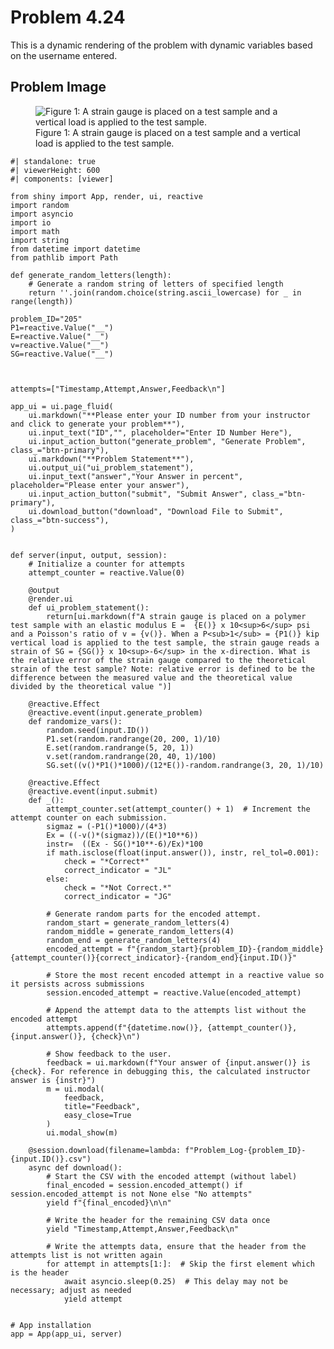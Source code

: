 # Problem 4.24 {.unnumbered}

This is a dynamic rendering of the problem with dynamic variables based on the username entered. 


## Problem Image

![Figure 1: A strain gauge is placed on a test sample and a vertical load is applied to the test sample. ](images/205.png){fig-alt="A strain gauge is placed on a test sample and a vertical load is applied to the test sample. The sides of the length in the x direction of the sample is 4 in, in the y direction it is 3 in, and it is 1 in in the z direction."}

```shinylive-python
#| standalone: true
#| viewerHeight: 600
#| components: [viewer]

from shiny import App, render, ui, reactive
import random
import asyncio
import io
import math
import string
from datetime import datetime
from pathlib import Path

def generate_random_letters(length):
    # Generate a random string of letters of specified length
    return ''.join(random.choice(string.ascii_lowercase) for _ in range(length)) 

problem_ID="205"
P1=reactive.Value("__")
E=reactive.Value("__")
v=reactive.Value("__")
SG=reactive.Value("__")



attempts=["Timestamp,Attempt,Answer,Feedback\n"]

app_ui = ui.page_fluid(
    ui.markdown("**Please enter your ID number from your instructor and click to generate your problem**"),
    ui.input_text("ID","", placeholder="Enter ID Number Here"),
    ui.input_action_button("generate_problem", "Generate Problem", class_="btn-primary"),
    ui.markdown("**Problem Statement**"),
    ui.output_ui("ui_problem_statement"),
    ui.input_text("answer","Your Answer in percent", placeholder="Please enter your answer"),
    ui.input_action_button("submit", "Submit Answer", class_="btn-primary"),
    ui.download_button("download", "Download File to Submit", class_="btn-success"),
)


def server(input, output, session):
    # Initialize a counter for attempts
    attempt_counter = reactive.Value(0)

    @output
    @render.ui
    def ui_problem_statement():
        return[ui.markdown(f"A strain gauge is placed on a polymer test sample with an elastic modulus E =  {E()} x 10<sup>6</sup> psi and a Poisson's ratio of v = {v()}. When a P<sub>1</sub> = {P1()} kip vertical load is applied to the test sample, the strain gauge reads a strain of SG = {SG()} x 10<sup>-6</sup> in the x-direction. What is the relative error of the strain gauge compared to the theoretical strain of the test sample? Note: relative error is defined to be the difference between the measured value and the theoretical value divided by the theoretical value ")]
    
    @reactive.Effect
    @reactive.event(input.generate_problem)
    def randomize_vars():
        random.seed(input.ID())
        P1.set(random.randrange(20, 200, 1)/10)
        E.set(random.randrange(5, 20, 1))
        v.set(random.randrange(20, 40, 1)/100)
        SG.set((v()*P1()*1000)/(12*E())-random.randrange(3, 20, 1)/10)
        
    @reactive.Effect
    @reactive.event(input.submit)
    def _():
        attempt_counter.set(attempt_counter() + 1)  # Increment the attempt counter on each submission.
        sigmaz = (-P1()*1000)/(4*3)
        Ex = ((-v()*(sigmaz))/(E()*10**6))
        instr=  ((Ex - SG()*10**-6)/Ex)*100
        if math.isclose(float(input.answer()), instr, rel_tol=0.001):
            check = "*Correct*"
            correct_indicator = "JL"
        else:
            check = "*Not Correct.*"
            correct_indicator = "JG"

        # Generate random parts for the encoded attempt.
        random_start = generate_random_letters(4)
        random_middle = generate_random_letters(4)
        random_end = generate_random_letters(4)
        encoded_attempt = f"{random_start}{problem_ID}-{random_middle}{attempt_counter()}{correct_indicator}-{random_end}{input.ID()}"

        # Store the most recent encoded attempt in a reactive value so it persists across submissions
        session.encoded_attempt = reactive.Value(encoded_attempt)

        # Append the attempt data to the attempts list without the encoded attempt
        attempts.append(f"{datetime.now()}, {attempt_counter()}, {input.answer()}, {check}\n")

        # Show feedback to the user.
        feedback = ui.markdown(f"Your answer of {input.answer()} is {check}. For reference in debugging this, the calculated instructor answer is {instr}")
        m = ui.modal(
            feedback,
            title="Feedback",
            easy_close=True
        )
        ui.modal_show(m)

    @session.download(filename=lambda: f"Problem_Log-{problem_ID}-{input.ID()}.csv")
    async def download():
        # Start the CSV with the encoded attempt (without label)
        final_encoded = session.encoded_attempt() if session.encoded_attempt is not None else "No attempts"
        yield f"{final_encoded}\n\n"
        
        # Write the header for the remaining CSV data once
        yield "Timestamp,Attempt,Answer,Feedback\n"
        
        # Write the attempts data, ensure that the header from the attempts list is not written again
        for attempt in attempts[1:]:  # Skip the first element which is the header
            await asyncio.sleep(0.25)  # This delay may not be necessary; adjust as needed
            yield attempt


# App installation
app = App(app_ui, server)

```
